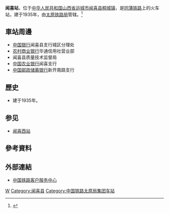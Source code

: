 {{Expand|time=2016-10-27T12:28:40+00:00}}
{{Infobox China railway station
|车站名称 = 闻喜站
|图片 = 
|图片介绍 = 
|其他名称 = 
|车站拼音 = Wenxi
|英文名称 = Wenxi Railway Station
|电报码 = WXV
|拼音码 = WXI
|车站代码 = 28160<ref>{{cite book|title=中华人民共和国铁路车站代码（GB/T 10302-2010）|publisher=中国标准出版社|year=2010|isbn=155066140495|ignore-isbn-error=true|pages=37}}</ref>
|始建时间 = 
|开通运营 = 
|车站位置 = [[山西省|山西省]][[运城市|运城市]][[闻喜县|闻喜县]][[桐城镇|桐城镇]]
|坐标 = 
|归属 = [[太原铁路局|太原铁路局]]
|线路 = [[同蒲铁路|同蒲铁路]]
|车站等级 = [[三等站_(中铁)|三等站]]
|使用状态 = 
|月台数目 = 
|股道数目 = 
}}
'''闻喜站'''，位于[[中华人民共和国|中华人民共和国]][[山西省|山西省]][[运城市|运城市]][[闻喜县|闻喜县]][[桐城镇|桐城镇]]，是[[同蒲铁路|同蒲铁路]]上的火车站，建于1935年，由[[太原铁路局|太原铁路局]]管辖。<ref>{{Cite web |url=http://search.huochepiao.com/huochezhan/jieshao/627.htm |title=闻喜火车站介绍 |accessdate=2016-10-27 |archive-date=2016-08-02 |archive-url=https://web.archive.org/web/20160802100444/http://search.huochepiao.com/huochezhan/jieshao/627.htm |dead-url=no }}</ref>
==車站周邊==
* [[中国银行|中国银行]]闻喜县支行城区分理处
* [[农村商业银行|农村商业银行]]华通信用社营业部
* 闻喜县质量技术监督局
* [[中国农业银行|中国农业银行]]闻喜支行
* [[中国邮政储蓄银行|中国邮政储蓄银行]]新开南路支行

==歷史==
* 建于1935年。

== 参见 ==
*[[闻喜西站|闻喜西站]]

==參考資料==
{{reflist}}

==外部連結==
* [http://www.12306.cn/mormhweb/ 中国铁路客户服务中心] {{Wayback|url=http://www.12306.cn/mormhweb/ |date=20180205163941 }}

{{China-rail-stub}}
{{同蒲铁路}}
[[Category:运城市铁路车站|W]]
[[Category:闻喜县|Category:闻喜县]]
[[Category:中国铁路太原局集团车站|Category:中国铁路太原局集团车站]]